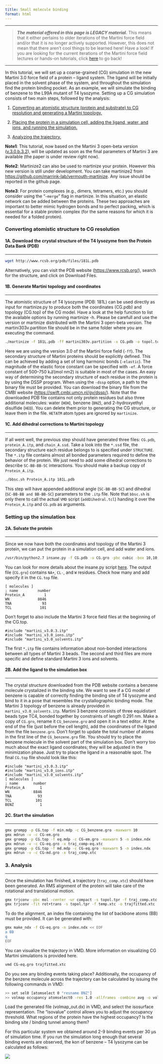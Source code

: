 ```yaml
---
title: Small molecule binding
format: html
---
```


***
> **_The material offered in this page is LEGACY material._** This means that it either pertains to older iterations of the Martini force field and/or that it is no longer actively supported. However, this does not mean that there aren't cool things to be learned here! Have a look!
If you are looking for the current iterations of the Martini force field lectures or hands-on tutorials, click [here](../../index.qmd) to go back!

***

In this tutorial, we will set up a coarse-grained (CG) simulation in the new Martini 3.0 force field of a protein – ligand system. The ligand will be initially placed in the solvent phase of the system, and throughout the simulation find the protein binding pocket. As an example, we will simulate the binding of benzene to the L99A mutant of T4 lysozyme. Setting up a CG simulation consists of two main steps, followed by the analysis:

1. [Converting an atomistic structure (protein and substrate) to CG resolution and generating a Martini topology.](#converting-atomistic-structure-to-cg-resolution)

1. [Placing the protein in a simulation cell, adding the ligand, water, and ions, and running the simulation.](#setting-up-the-simulation-box)

1. [Analyzing the trajectory.](#analysis)

**Note1**: This tutorial, now based on the Martini 3 open-beta version ([v.3.0.b.3.2](https://martini-library.s3.us-east-2.amazonaws.com/ff_parameters/martini3_beta/martini_3.0.b.3.2.tar)), will be updated as soon as the final parameters of Martini 3 are available (the paper is under review right now).

**Note2**: Martinize2 can also be used to martinize your protein. However this new version is still under development. You can take martinize2 from [https://github.com/marrink-lab/vermouth-martinize](https://github.com/marrink-lab/vermouth-martinize). Any issue should be reported in the github page.

**Note3**: For protein complexes (e.g., dimers, tetramers, etc.) you should consider using the "`–merge`" flag in martinize. In this situation, an elastic network can be added between the proteins. These two approaches are important to better mimic hydrogen bonds and to perfect packing, which is essential for a stable protein complex (for the same reasons for which it is needed for a folded protein).

### Converting atomistic structure to CG resolution
#### 1A. Download the crystal structure of the T4 lysozyme from the Protein Data Bank (PDB)
<hr>

``` bash
wget http://www.rcsb.org/pdb/files/181L.pdb
```

Alternatively, you can visit the PDB website ([https://www.rcsb.org/](https://www.rcsb.org/)), search for the structure, and click on Download Files.

#### 1B. Generate Martini topology and coordinates
<hr>

The atomistic structure of T4 lysozyme (PDB: 181L) can be used directly as input for martinize.py to produce both the coordinates (CG.pdb) and topology (CG.top) of the CG model. Have a look at the help function to list the available options by running martinize -h. Please be carefull and use the version or martinize distributed with the Martini 3 open-beta version. The martini303v.partition file should be in the same folder where you are executing the command.

``` bash
./martinize -f 181L.pdb -ff martini303v.partition -x CG.pdb -o topol.top -dssp dssp -elastic
```

Here we are using the version 3.0 of the Martini force field (`-ff`). The secondary structure of Martini proteins should be explicitly defined. This can be achieved by adding a set of long harmonic bonds (`-elastic`). The magnitude of the elastic force constant can be specified with `-ef`. A force constant of 500–750 kJ/(mol nm2) is suitable in most of the cases. An easy way of determining the secondary structure of each residue in the protein is by using the DSSP program. When using the `-dssp` option, a path to the binary file must be provided. You can download the binary file from the CMBI website ([https://swift.cmbi.umcn.nl/gv/dssp/](https://swift.cmbi.umcn.nl/gv/dssp/)). Note that the downloaded PDB file contains not only protein residues but also three additional molecules: water (`HOH`), benzene (`BNZ`), and 2-hydroxyethyl disulfide (`HED`). You can delete them prior to generating the CG structure, or leave them in the file. `HETATM` atom types are ignored by `martinize`.

#### 1C. Add dihedral corrections to Martini topology
<hr>

If all went well, the previous step should have generated three files: `CG.pdb`, `protein_A.itp`, and `chain_A.ssd`. Take a look into the `*.ssd` file, the secondary structure each residue belongs to is specified under `STRUCTURE`. The `*.itp` file contains almost all bonded parameters required to define the behavior of the protein. We just need to add some dihedral corrections to describe `SC-BB-BB-SC` interactions. You should make a backup copy of `Protein_A.itp`.

``` bash
./bbsc.sh Protein_A.itp 181L.pdb
```

This step will have appended additional angle (`SC-BB-BB-SC`) and dihedral (`SC-BB-BB and BB-BB-SC`) parameters to the `.itp` file. Note that `bbsc.sh` is only there to call the actual `VMD` script (`addDihedral.tcl`) handing it over the `Protein_A.itp` and `CG.pdb` as arguments.

### Setting up the simulation box
#### 2A. Solvate the protein
<hr>

Since we now have both the coordinates and topology of the Martini 3 protein, we can put the protein in a simulation cell, and add water and ions.

``` bash
/usr/bin/python2.7 insane.py -f CG.pdb -o CG.gro -pbc cubic -box 10,10,10 -salt 0.15 -charge auto -sol W
```

You can look for more details about the insane.py script [here](../../../downloads/tools/proteins-and-bilayers.qmd#insane). The output file (`CG.gro`) contains `NA+`, `CL-`, and `W` residues. Check how many and add specify it in the `CG.top` file.

``` text
[ molecules ] 
; name         number
Protein_A         1
WN             8846
TNA              93
TCL             101
```

Don’t forget to also include the Martini 3 force field files at the beginning of the CG.top.

``` text
#include "martini_v3.0.3.itp" 
#include "martini_v3.0_ions.itp" 
#include "martini_v3.0_solvents.itp” 
```

The first `*.itp` file contains information about non-bonded interactions between all types of Martini 3 beads. The second and third files are more specific and define standard Martini 3 ions and solvents.

#### 2B. Add the ligand to the simulation box
<hr>

The crystal structure downloaded from the PDB website contains a benzene molecule crystalized in the binding site. We want to see if a CG model of benzene is capable of correctly finding the binding site of T4 lysozyme and bind to it in a pose that resembles the crystallographic binding mode. The Martini 3 topology of benzene is already provided in `martini_v3.0_solvents.itp`. Martini 3 benzene consists of three equidistant beads type TC4, bonded together by constraints of length 0.291 nm. Make a copy of `CG.gro`, rename it `CG_benzene.gro` and open it in a text editor. At the end of the file (just before the cell length), add the coordinates of the ligand from the file `benzene.gro`. Don’t forget to update the total number of atoms in the first line of the `CG_benzene.gro` file. You should try to place the benzene molecule in the solvent part of the simulation box. Don’t worry too much about the exact ligand coordinates; they will be adjusted in the minimization phase. Just try to place the ligand in a reasonable spot. The final `CG.top` file should look like this:

``` text
#include "martini_v3.0.3.itp" 
#include "martini_v3.0_ions.itp"
#include "martini_v3.0_solvents.itp” 
[ molecules ]
; name       number
Protein_A       1
WN           8846
TNA            93
TCL           101
BENZ            1
```

#### 2C. Start the simulation
<hr>

``` bash
gmx grompp -p CG.top -f min.mdp -c CG_benzene.gro -maxwarn 10
gmx mdrun -v -c CG-em.gro
gmx grompp -p CG.top -f eq.mdp -c CG-em.gro -maxwarn 5 -n index.ndx 
gmx mdrun -v -c CG-eq.gro -x traj_comp-eq.xtc
gmx grompp -p CG.top -f md.mdp -c CG-eq.gro -maxwarn 5 -n index.ndx
gmx mdrun -v -c CG-md.gro -x traj_comp.xtc
```

### 3. Analysis
<hr>

Once the simulation has finished, a trajectory (`traj_comp.xtc`) should have been generated. An RMS alignment of the protein will take care of the rotational and translational motion.

``` bash
gmx trjconv -pbc mol -center -ur compact -s topol.tpr -f traj_comp.xtc -o temp.xtc
gmx trjconv -fit rot+trans -s topol.tpr -f temp.xtc -o trajfitted.xtc -n index.ndx
```

To do the alignment, an index file containing the list of backbone atoms (BB) must be provided. It can be generated with:

``` bash
gmx make_ndx -f CG-eq.gro -n index.ndx << EOF
a BB
q
EOF
```

You can visualize the trajectory in VMD. More information on visualizing CG Martini simulations is provided here.

``` bash
vmd CG-eq.gro trajfitted.xtc
```

Do you see any binding events taking place? Additionally, the occupancy of the benzene molecule across the trajectory can be calculated by issuing the following commands in VMD:

``` bash
>> set sel0 [atomselect 0 "resname BNZ"]
>> volmap occupancy atomselect0 -res 1.0 -allframes -combine avg -o volmap_out.dx
```

Load the generated file (volmap_out.dx) in VMD, and select the isosurface representation. The “isovalue” control allows you to adjust the occupancy threshold. What regions of the protein have the highest occupancy? Is the binding site / binding tunnel among them?

For this particular system we obtained around 2-9 binding events per 30 μs of simulation time. If you run the simulation long enough that several binding events are observed, the kon of benzene – T4 lysozyme can be calculated as follows:

![](kon_expression.png)